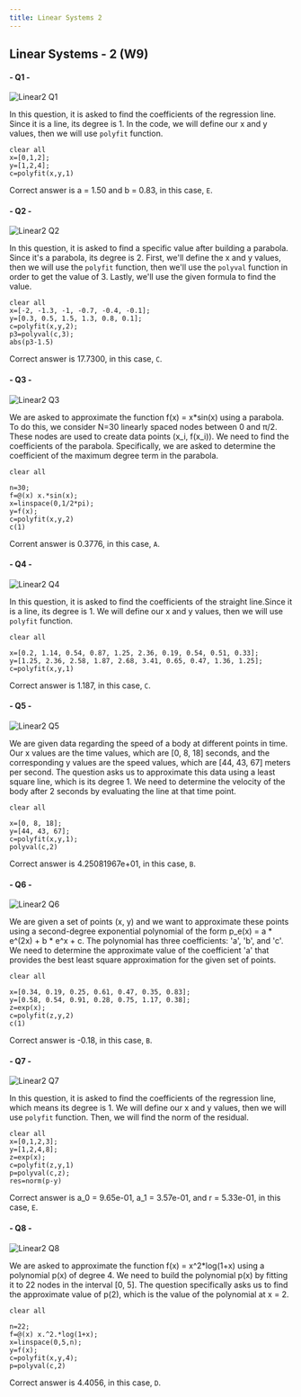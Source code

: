 ```yaml
---
title: Linear Systems 2
---
```


## Linear Systems - 2 (W9)

#### - Q1 -

![](questions/linearsystems2/linear2-1.jpg "Linear2 Q1")

In this question, it is asked to find the coefficients of the regression line. Since it is a line, its degree is 1. In the code, we will define our x and y values, then we will use `polyfit` function.

```
clear all
x=[0,1,2];
y=[1,2,4];
c=polyfit(x,y,1)
```

Correct answer is a = 1.50 and b = 0.83, in this case, `E`.

#### - Q2 -

![](questions/linearsystems2/linear2-2.jpg "Linear2 Q2")

In this question, it is asked to find a specific value after building a parabola. Since it's a parabola, its degree is 2. First, we'll define the x and y values, then we will use the `polyfit` function, then we'll use the `polyval` function in order to get the value of 3. Lastly, we'll use the given formula to find the value. 

```
clear all
x=[-2, -1.3, -1, -0.7, -0.4, -0.1];
y=[0.3, 0.5, 1.5, 1.3, 0.8, 0.1];
c=polyfit(x,y,2);
p3=polyval(c,3);
abs(p3-1.5)
```

Correct answer is 17.7300, in this case, `C`.


#### - Q3 -

![](questions/linearsystems2/linear2-3.jpg "Linear2 Q3")

We are asked to approximate the function f(x) = x*sin(x) using a parabola. To do this, we consider N=30 linearly spaced nodes between 0 and π/2. These nodes are used to create data points (x_i, f(x_i)). We need to find the coefficients of the parabola. Specifically, we are asked to determine the coefficient of the maximum degree term in the parabola.

```
clear all

n=30;
f=@(x) x.*sin(x);
x=linspace(0,1/2*pi);
y=f(x);
c=polyfit(x,y,2)
c(1)
```

Corrent answer is 0.3776, in this case, `A`.

#### - Q4 -

![](questions/linearsystems2/linear2-4.jpg "Linear2 Q4")

In this question, it is asked to find the coefficients of the straight line.Since it is a line, its degree is 1. We will define our x and y values, then we will use `polyfit` function. 

```
clear all

x=[0.2, 1.14, 0.54, 0.87, 1.25, 2.36, 0.19, 0.54, 0.51, 0.33]; 
y=[1.25, 2.36, 2.58, 1.87, 2.68, 3.41, 0.65, 0.47, 1.36, 1.25]; 
c=polyfit(x,y,1)
```

Correct answer is 1.187, in this case, `C`.

#### - Q5 -

![](questions/linearsystems2/linear2-5.jpg "Linear2 Q5")

We are given data regarding the speed of a body at different points in time. Our x values are the time values, which are [0, 8, 18] seconds, and the corresponding y values are the speed values, which are [44, 43, 67] meters per second. The question asks us to approximate this data using a least square line, which is its degree 1. We need to determine the velocity of the body after 2 seconds by evaluating the line at that time point.

```
clear all

x=[0, 8, 18];
y=[44, 43, 67];
c=polyfit(x,y,1); 
polyval(c,2)
```

Correct answer is 4.25081967e+01, in this case, `B`.

#### - Q6 -

![](questions/linearsystems2/linear2-6.jpg "Linear2 Q6")

We are given a set of points (x, y) and we want to approximate these points using a second-degree exponential polynomial of the form p_e(x) = a * e^(2x) + b * e^x + c. The polynomial has three coefficients: 'a', 'b', and 'c'. We need to determine the approximate value of the coefficient 'a' that provides the best least square approximation for the given set of points.

```
clear all

x=[0.34, 0.19, 0.25, 0.61, 0.47, 0.35, 0.83];
y=[0.58, 0.54, 0.91, 0.28, 0.75, 1.17, 0.38];
z=exp(x);
c=polyfit(z,y,2)
c(1)
```

Correct answer is  -0.18, in this case, `B`.

#### - Q7 -

![](questions/linearsystems2/linear2-7.jpg "Linear2 Q7")

In this question, it is asked to find the coefficients of the regression line, which means its degree is 1. We will define our x and y values, then we will use `polyfit` function. Then, we will find the norm of the residual.

```
clear all
x=[0,1,2,3];
y=[1,2,4,8];
z=exp(x);
c=polyfit(z,y,1)
p=polyval(c,z);
res=norm(p-y)
```

Correct answer is a_0 = 9.65e-01, a_1 = 3.57e-01, and r = 5.33e-01, in this case, `E`.

#### - Q8 -

![](questions/linearsystems2/linear2-8.jpg "Linear2 Q8")

We are asked to approximate the function f(x) = x^2*log(1+x) using a polynomial p(x) of degree 4. We need to build the polynomial p(x) by fitting it to 22 nodes in the interval [0, 5]. The question specifically asks us to find the approximate value of p(2), which is the value of the polynomial at x = 2.

```
clear all

n=22;
f=@(x) x.^2.*log(1+x);
x=linspace(0,5,n);
y=f(x);
c=polyfit(x,y,4);
p=polyval(c,2)
```

Correct answer is 4.4056, in this case, `D`.